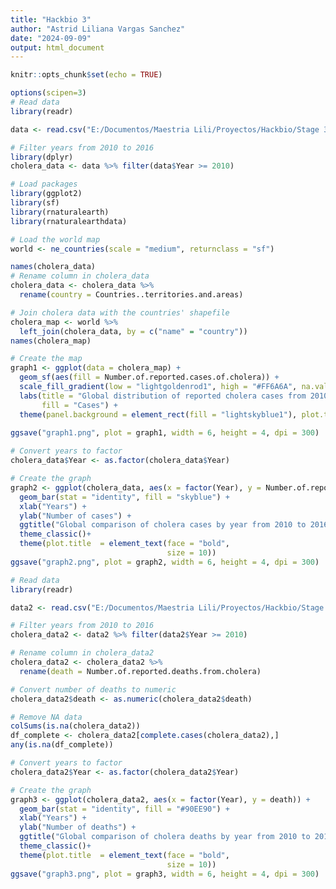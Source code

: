 ---
title: "Hackbio 3"
author: "Astrid Liliana Vargas Sanchez"
date: "2024-09-09"
output: html_document
---

```{r setup, include=FALSE}
knitr::opts_chunk$set(echo = TRUE)
```

```{r}
options(scipen=3)
# Read data
library(readr)

data <- read.csv("E:/Documentos/Maestria Lili/Proyectos/Hackbio/Stage 3/Número de casos notificados.csv")

```


```{r}
# Filter years from 2010 to 2016
library(dplyr) 
cholera_data <- data %>% filter(data$Year >= 2010)
```


```{r}
# Load packages
library(ggplot2)
library(sf)   
library(rnaturalearth)
library(rnaturalearthdata)
```

```{r}
# Load the world map
world <- ne_countries(scale = "medium", returnclass = "sf")

```


```{r}
names(cholera_data)
# Rename column in cholera_data
cholera_data <- cholera_data %>%
  rename(country = Countries..territories.and.areas)
```


```{r}
# Join cholera data with the countries' shapefile
cholera_map <- world %>%
  left_join(cholera_data, by = c("name" = "country"))
names(cholera_map)
```

```{r}
# Create the map
graph1 <- ggplot(data = cholera_map) +
  geom_sf(aes(fill = Number.of.reported.cases.of.cholera)) +
  scale_fill_gradient(low = "lightgoldenrod1", high = "#FF6A6A", na.value = "white") +
  labs(title = "Global distribution of reported cholera cases from 2010 to 2016",
       fill = "Cases") +
  theme(panel.background = element_rect(fill = "lightskyblue1"), plot.title  = element_text(face = "bold",
                                                                                            size = 10))
ggsave("graph1.png", plot = graph1, width = 6, height = 4, dpi = 300)
```

```{r}
# Convert years to factor
cholera_data$Year <- as.factor(cholera_data$Year)

# Create the graph
graph2 <- ggplot(cholera_data, aes(x = factor(Year), y = Number.of.reported.cases.of.cholera)) +
  geom_bar(stat = "identity", fill = "skyblue") +
  xlab("Years") +
  ylab("Number of cases") +
  ggtitle("Global comparison of cholera cases by year from 2010 to 2016")+
  theme_classic()+
  theme(plot.title  = element_text(face = "bold",
                                   size = 10))
ggsave("graph2.png", plot = graph2, width = 6, height = 4, dpi = 300)
```

```{r}
# Read data
library(readr)

data2 <- read.csv("E:/Documentos/Maestria Lili/Proyectos/Hackbio/Stage 3/Número de muertes reportadas.csv")

# Filter years from 2010 to 2016
cholera_data2 <- data2 %>% filter(data2$Year >= 2010)

# Rename column in cholera_data2
cholera_data2 <- cholera_data2 %>%
  rename(death = Number.of.reported.deaths.from.cholera)

# Convert number of deaths to numeric
cholera_data2$death <- as.numeric(cholera_data2$death)

# Remove NA data
colSums(is.na(cholera_data2))
df_complete <- cholera_data2[complete.cases(cholera_data2),]
any(is.na(df_complete))
```

```{r}
# Convert years to factor
cholera_data2$Year <- as.factor(cholera_data2$Year)

# Create the graph
graph3 <- ggplot(cholera_data2, aes(x = factor(Year), y = death)) +
  geom_bar(stat = "identity", fill = "#90EE90") +
  xlab("Years") +
  ylab("Number of deaths") +
  ggtitle("Global comparison of cholera deaths by year from 2010 to 2016")+
  theme_classic()+
  theme(plot.title  = element_text(face = "bold",
                                   size = 10))
ggsave("graph3.png", plot = graph3, width = 6, height = 4, dpi = 300)
```

